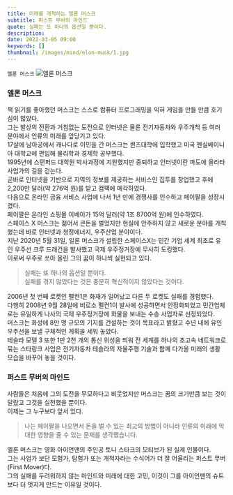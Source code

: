 ```yaml
---
title: 미래를 개척하는 엘론 머스크
subtitle: 퍼스트 무버의 마인드
quote: 실패는 또 하나의 옵션일 뿐이다.
description: 
date: 2022-03-05 09:00
keywords: []
thumbnail: /images/mind/elon-musk/1.jpg
---
```


`엘론 머스크`
![엘론 머스크](/images/mind/elon-musk/1.jpg)

### 엘론 머스크

책 읽기를 좋아했던 머스크는 스스로 컴퓨터 프로그래밍을 익혀 게임을 만들 만큼 호기심이 많았다.  
그는 발상의 전환과 거침없는 도전으로 인터넷은 물론 전기자동차와 우주개척 등 여러 분야에서 인류의 미래를 앞당기고 있다.  
17살에 남아공에서 캐나다로 이민을 간 머스크는 퀸즈대학에 입학했고 미국 펜실베이니아 대학교에 편입해 물리학과 경제학 공부했다.  
1995년에 스탠퍼드 대학원 박사과정에 지원했지만 중퇴하고 인터넷이란 파도에 올라타 사업가의 길을 걷는다.  
곧바로 인터넷을 기반으로 지역의 정보를 제공하는 서비스인 집투를 창업했고 후에 2,200만 달러(약 276억 원)를 받고 컴팩에 매각하였다.  
다음으로 온라인 금융 서비스 사업에 나서 1년 만에 경쟁사를 인수하고 페이팔을 성장시켰다.  
페이팔은 온라인 쇼핑몰 이베이가 15억 달러(약 1조 8700억 원)에 인수하였다.  
스페이스 X 머스크는 젊어서 큰돈을 벌었지만 현실에 안주하지 않고 새로운 분야를 개척했는데 바로 인터넷과 청정에너지, 우주산업 분야이다.  
지난 2020년 5월 31일, 일론 머스크가 설립한 스페이스X는 민간 기업 세계 최초로 유인 우주선 크루 드래건을 발사했고 국제 우주정거장에 무사히 도킹했다.  
이로써 우주로 쏘아 올린 그의 꿈이 하나씩 실현되고 있다.

> 실패는 또 하나의 옵션일 뿐이다.  
> 실패를 겪지 않았다는 것은 충분히 혁신적이지 않았다는 것이다.

2006년 첫 번째 로켓인 펠컨1은 화재가 일어났고 다른 두 로켓도 실패를 경험했다.  
다행히 2008년 9월 28일에 비로소 펠컨1이 발사에 성공하면서 안정화되었고 민간업체로는 유일하게 나사의 국제 우주정거장에 화물을 보내는 수송 사업자로 선정되었다.  
머스크는 화성에 8만 명 규모의 기지를 건설하는 것이 목표라고 밝혔고 수년 내에 유인 우주선을 보낼 구체적인 계획을 세워 놓았다.  
테슬라 모델 3 또한 1만 2천 개의 통신 위성을 띄워 전 세계를 하나의 초고속 네트워크로 묶는 스타링크 사업은 전기자동차 테슬라의 자율주행 기술과 함께 다가올 미래의 생활 모습을 바꾸어 놓을 것이다.

### 퍼스트 무버의 마인드

사람들은 처음에 그의 도전을 무모하다고 비웃었지만 머스크는 꿈의 크기만큼 보는 것이 달랐고 그것을 실천했을 뿐이다.  
이제는 그 누구보다 앞서 있다.

> 나는 페이팔을 나오면서 돈을 벌 수 있는 최고의 방법이 아니라 인류의 미래에 막대한 영향을 줄 수 있는 문제를 생각했습니다.

엘론 머스크는 영화 아이언맨의 주인공 토니 스타크의 모티브가 된 실제 인물이다.  
그는 사업가 보단 모험가, 탐험가 또는 개척자라는 수식어가 더 잘 어울리는 퍼스트 무버(First Mover)다.  
그의 실패를 두려워하지 않는 마인드와 미래에 대한 고민, 이것이 그를 아이언맨의 슈트보다 더 멋지게 만드는 이유일 것이다.